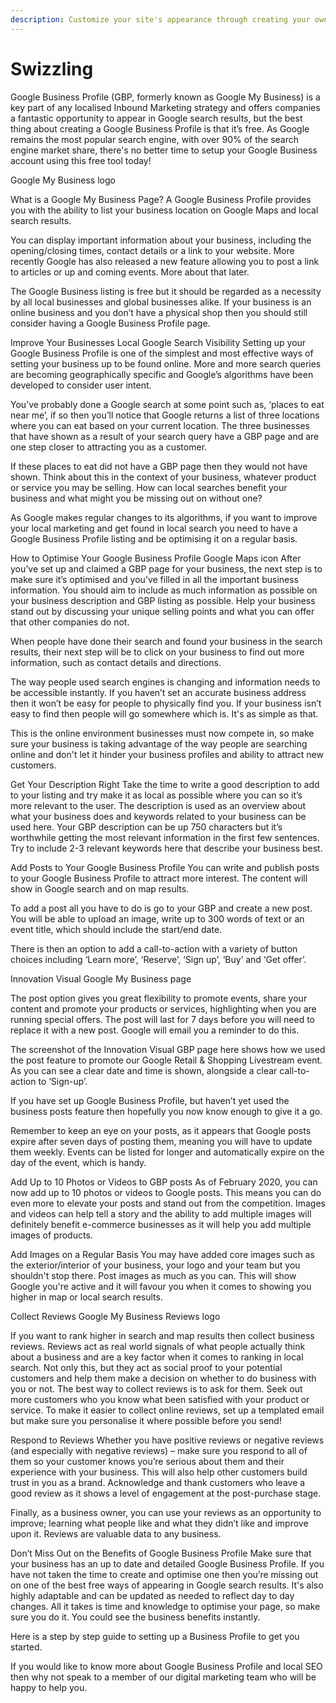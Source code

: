 ```yaml
---
description: Customize your site's appearance through creating your own theme components
---
```


# Swizzling

Google Business Profile (GBP, formerly known as Google My Business) is a key part of any localised Inbound Marketing strategy and offers companies a fantastic opportunity to appear in Google search results, but the best thing about creating a Google Business Profile is that it’s free. As Google remains the most popular search engine, with over 90% of the search engine market share, there's no better time to setup your Google Business account using this free tool today!


Google My Business logo

What is a Google My Business Page?
A Google Business Profile provides you with the ability to list your business location on Google Maps and local search results. 

You can display important information about your business, including the opening/closing times, contact details or a link to your website. More recently Google has also released a new feature allowing you to post a link to articles or up and coming events. More about that later.

The Google Business listing is free but it should be regarded as a necessity by all local businesses and global businesses alike. If your business is an online business and you don’t have a physical shop then you should still consider having a Google Business Profile page.

Improve Your Businesses Local Google Search Visibility
Setting up your Google Business Profile is one of the simplest and most effective ways of setting your business up to be found online. More and more search queries are becoming geographically specific and Google’s algorithms have been developed to consider user intent.

You’ve probably done a Google search at some point such as, ‘places to eat near me’, if so then you’ll notice that Google returns a list of three locations where you can eat based on your current location. The three businesses that have shown as a result of your search query have a GBP page and are one step closer to attracting you as a customer.

If these places to eat did not have a GBP page then they would not have shown. Think about this in the context of your business, whatever product or service you may be selling. How can local searches benefit your business and what might you be missing out on without one?

As Google makes regular changes to its algorithms, if you want to improve your local marketing and get found in local search you need to have a Google Business Profile listing and be optimising it on a regular basis. 

 

How to Optimise Your Google Business Profile
Google Maps icon
After you’ve set up and claimed a GBP page for your business, the next step is to make sure it’s optimised and you’ve filled in all the important business information. You should aim to include as much information as possible on your business description and GBP listing as possible. Help your business stand out by discussing your unique selling points and what you can offer that other companies do not.

When people have done their search and found your business in the search results, their next step will be to click on your business to find out more information, such as contact details and directions.

The way people used search engines is changing and information needs to be accessible instantly. If you haven’t set an accurate business address then it won’t be easy for people to physically find you. If your business isn’t easy to find then people will go somewhere which is. It's as simple as that.

This is the online environment businesses must now compete in, so make sure your business is taking advantage of the way people are searching online and don't let it hinder your business profiles and ability to attract new customers.

Get Your Description Right
Take the time to write a good description to add to your listing and try make it as local as possible where you can so it’s more relevant to the user. The description is used as an overview about what your business does and keywords related to your business can be used here. Your GBP description can be up 750 characters but it’s worthwhile getting the most relevant information in the first few sentences. Try to include 2-3 relevant keywords here that describe your business best.

Add Posts to Your Google Business Profile
You can write and publish posts to your Google Business Profile to attract more interest. The content will show in Google search and on map results.

To add a post all you have to do is go to your GBP and create a new post. You will be able to upload an image, write up to 300 words of text or an event title, which should include the start/end date.

There is then an option to add a call-to-action with a variety of button choices including ‘Learn more’, ‘Reserve’, ‘Sign up’, ‘Buy’ and ‘Get offer’.

Innovation Visual Google My Business page

The post option gives you great flexibility to promote events, share your content and promote your products or services, highlighting when you are running special offers. The post will last for 7 days before you will need to replace it with a new post. Google will email you a reminder to do this.

The screenshot of the Innovation Visual GBP page here shows how we used the post feature to promote our Google Retail & Shopping Livestream event. As you can see a clear date and time is shown, alongside a clear call-to-action to ‘Sign-up’.

If you have set up Google Business Profile, but haven’t yet used the business posts feature then hopefully you now know enough to give it a go.

Remember to keep an eye on your posts, as it appears that Google posts expire after seven days of posting them, meaning you will have to update them weekly. Events can be listed for longer and automatically expire on the day of the event, which is handy.

Add Up to 10 Photos or Videos to GBP posts 
As of February 2020, you can now add up to 10 photos or videos to Google posts. This means you can do even more to elevate your posts and stand out from the competition. Images and videos can help tell a story and the ability to add multiple images will definitely benefit e-commerce businesses as it will help you add multiple images of products.

Add Images on a Regular Basis 
You may have added core images such as the exterior/interior of your business, your logo and your team but you shouldn't stop there. Post images as much as you can. This will show Google you're active and it will favour you when it comes to showing you higher in map or local search results. 

Collect Reviews
Google My Business Reviews logo

If you want to rank higher in search and map results then collect business reviews. Reviews act as real world signals of what people actually think about a business and are a key factor when it comes to ranking in local search. Not only this, but they act as social proof to your potential customers and help them make a decision on whether to do business with you or not. The best way to collect reviews is to ask for them. Seek out more customers who you know what been satisfied with your product or service. To make it easier to collect online reviews, set up a templated email but make sure you personalise it where possible before you send!

Respond to Reviews
Whether you have positive reviews or negative reviews (and especially with negative reviews) – make sure you respond to all of them so your customer knows you’re serious about them and their experience with your business. This will also help other customers build trust in you as a brand. Acknowledge and thank customers who leave a good review as it shows a level of engagement at the post-purchase stage.

Finally, as a business owner, you can use your reviews as an opportunity to improve; learning what people like and what they didn’t like and improve upon it. Reviews are valuable data to any business.

Don’t Miss Out on the Benefits of Google Business Profile
Make sure that your business has an up to date and detailed Google Business Profile. If you have not taken the time to create and optimise one then you’re missing out on one of the best free ways of appearing in Google search results. It's also highly adaptable and can be updated as needed to reflect day to day changes. All it takes is time and knowledge to optimise your page, so make sure you do it. You could see the business benefits instantly.

Here is a step by step guide to setting up a Business Profile to get you started.

If you would like to know more about Google Business Profile and local SEO then why not speak to a member of our digital marketing team who will be happy to help you.